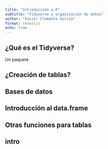 ```yaml
---
title: "Introducción a R"
subtitle: "Tidyverse y organización de datos"
author: "Xavier Clemente García"
format: revealjs
echo: true
---
```


## ¿Qué es el Tidyverse?
Un paquete 

## ¿Creación de tablas?

## Bases de datos

## Introducción al data.frame

## Otras funciones para tablas

## intro
